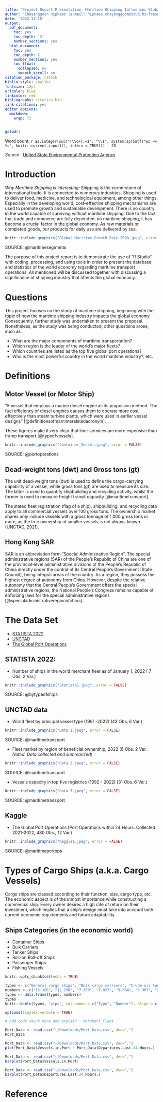 ```yaml
---
title: "Project Report Presentation: Maritime Shipping Influences Global Economy"
author: "Chayanggoon Hipkaeo (e-mail: hipkaeo.chayanggoon@stud.hs-fresenius.de)"
date: '2022-11-10'
output:
  pdf_document:
    toc: yes
    toc_depth: '3'
    number_sections: yes
  html_document:
    toc: yes
    toc_depth: 2
    number_sections: yes
    toc_float:
      collapsed: no
      smooth_scroll: no
citation_package: natbib
biblio-style: apalike
fontsize: 12pt
urlcolor: blue
linkcolor: red
bibliography: citation.bib
link-citations: yes
editor_options: 
  markdown: 
    wrap: 72
---
```

```r
getwd()
```

Word count: `r as.integer(sub("(\\d+).+$", "\\1", system(sprintf("wc -w %s", knitr::current_input()), intern = TRUE))) - 20`


 *Source* : [United State Environmental Protection Agency](https://19january2017snapshot.epa.gov/sites/production/files/2016-06/air_pollution_transport_2.jpg)

# Introduction 
*Why Maritime Shipping is interesting:* Shipping is the cornerstone of international trade. It is connected to numerous industries. Shipping is used to deliver food, medicine, and technological equipment, among other things. Especially in the developing world, cost-effective shipping mechanisms are used to promote growth and sustainable development. There is no country in the world capable of surviving without maritime shipping. Due to the fact that trade and commerce are fully dependent on maritime shipping, it has become a crucial factor in the global economy. As raw materials or completed goods, our products for daily use are delivered by sea.


```r
knitr::include_graphics("Global_Maritime_Growth_Rate_2020.jpeg", error = FALSE)
```

SOURCE: @maritimesegments

The purpose of this project report is to demonstrate the use of "R Studio" with coding, processing, and using tools in order to present the database and statistics of the world economy regarding maritime transport operations. All mentioned will be discussed together with discussing a significance of shipping industry that affects the global economy.

# Questions

This project focuses on the study of maritime shipping, beginning with the topic of how the maritime shipping industry impacts the global economy. Consequently, further study was undertaken to present the proposal. Nonetheless, as the study was being conducted, other questions arose, such as: 

* What are the major components of maritime transportation? 
* Which region is the leader of the world's major fleets?
* Which countries are listed as the top five global port operations?
* Who is the most powerful country in the world maritime industry?, etc.

# Definitions

## Motor Vessel (or Motor Ship)

"A vessel that employs a marine diesel engine as its propulsion method. The fuel efficiency of diesel engines causes them to operate more cost effectively than steam turbine plants, which were used in earlier vessel designs" [@definitionsofmaritimerelatedacronym].

These figures make it very clear that liner services are more expensive than tramp transport [@typeofvessels].

```r
knitr::include_graphics("Container_Vessel.jpeg", error = FALSE)
```

SOURCE: @portoperations

## Dead-weight tons (dwt) and Gross tons (gt)

The unit dead-weight tons (dwt) is used to define the cargo-carrying capability of a vessel, while gross tons (gt) are used to measure its size. The latter is used to quantify shipbuilding and recycling activity, whilst the former is used to measure freight transit capacity [@maritimetransport].

The stated fleet registration (flag of a ship), shipbuilding, and recycling data apply to all commercial vessels over 100 gross tons. The ownership market shares only include vessels with a gross tonnage of 1,000 gross tons or more, as the true ownership of smaller vessels is not always known (UNCTAD, 2021).

## Hong Kong SAR

SAR is an abbreviation form "Special Administrative Region". The special administrative regions (SAR) of the People's Republic of China are one of the provincial-level administrative divisions of the People's Republic of China directly under the control of its Central People's Government (State Council), being integral areas of the country. As a region, they possess the highest degree of autonomy from China. However, despite the relative autonomy that the Central People's Government offers the special administrative regions, the National People's Congress remains capable of enforcing laws for the special administrative regions [@specialadministrativeregionofchina].

# The Data Set

* [STATISTA 2022](https://www.statista.com/statistics/264024/number-of-merchant-ships-worldwide-by-type/)
* [UNCTAD](https://hbs.unctad.org/merchant-fleet/)
* [The Global Port Operations](https://www.kaggle.com/datasets/sanjeetsinghnaik/ship-ports)

## STATISTA 2022:

* Number of ships in the world merchant fleet as of January 1, 2022 ( 7 Obs. 2 Var.)

```r
knitr::include_graphics("Statista1.jpeg", error = FALSE)
```

SOURCE: @bytypeofships

## UNCTAD data

* World fleet by principal vessel type (1981 -2022) (42 Obs. 6 Var.)

```r
knitr::include_graphics("Data 1.jpeg", error = FALSE)
```

SOURCE: @maritimetransport

* Fleet market by region of beneficial ownership, 2022 (6 Obs. 2 Var. *Noted: Data collected and summarized*) 

```r
knitr::include_graphics("Data 2.jpeg", error = FALSE)
```

SOURCE: @maritimetransport


* Vessels capacity in top five registries (1992 - 2022) (31 Obs. 6 Var.)

```r
knitr::include_graphics("Data 3.jpeg", error = FALSE)
```

SOURCE: @maritimetransport

## Kaggle

* The Global Port Operations (Port Operations within 24 Hours. Collected 2021-2022, 480 Obs., 12 Var.)

```r
knitr::include_graphics("Kaggle1.jpeg", error = FALSE)
```

SOURCE: @maritimeportops

# Types of Cargo Ships (a.k.a. Cargo Vessels)

Cargo ships are classed according to their function, size, cargo type, etc. The economic aspect is of the utmost importance while constructing a commercial ship. Every owner desires a high rate of return on their investment, which implies that a ship's design must take into account both current economic requirements and future adaptability.

## Ships Categories (in the economic world)

* Container Ships
* Bulk Carriers
* Tanker Ships
* Roll-on Roll-off Ships
* Passenger Ships
* Fishing Vessels



```r
knitr::opts_chunk$set(echo = TRUE)
```

```r
types <- c("General cargo ships", "Bulk cargo carriers", "Crude oil tankers", "Ro-Ro/ Passenger ships", "Chemical tankers", "Container ships", "Liquefied natural gas tankers")
numbers <- c("15.106", "12.258", "7.350", "7.027", "5.664", "5.307", "2.031")
types <- data.frame(types, numbers)
types
knitr::kable(types, "pipe", col.names = c("Type", "Number"), align = c("l", "c"))
```

```r
options(tinytex.verbose = TRUE)
```



```r
# Add code chunk here and explain - Merchant_Fleet
```

```r
Port_Data <- read.csv("~/Downloads/Port_Data.csv", dec=",")
Port_Data
```

```r
Port_Data <- read.csv("~/Downloads/Port_Data.csv", dec=",")
plot(Port_Data$Vessels.in.Port ~ Port_Data$Departures.Last.24.Hours.)
```

```r
Port_Data <- read.csv("~/Downloads/Port_Data.csv", dec=",")
barplot(Port_Data$Vessels.in.Port)
```

```r
Port_Data <- read.csv("~/Downloads/Port_Data.csv", dec=",")
barplot(Port_Data$Departures.Last.24.Hours.)
```

# Reference
